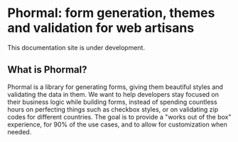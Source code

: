 # Phormal: form generation, themes and validation for web artisans

This documentation site is under development.

## What is Phormal?

Phormal is a library for generating forms, giving them beautiful styles and validating the data in them. We want to help developers stay focused on their business logic while building forms, instead of spending countless hours on perfecting things such as checkbox styles, or on validating zip codes for different countries. The goal is to provide a "works out of the box" experience, for 90% of the use cases, and to allow for customization when needed.